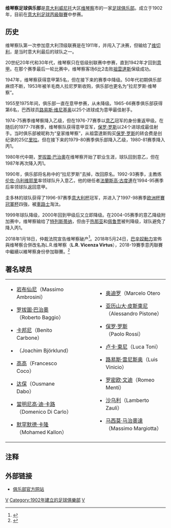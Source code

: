 {{Football club infobox
| clubname   = 維琴察
| image      = [[File:Vicenza_calcio.gif|180px]]
| fullname   = 维琴察足球俱乐部
| nickname   = ''白红'' (Biancorossi)
| founded    = 1902年3月9日
| city       = [[意大利|意大利]][[維琴察|維琴察]]
| ground     = [[罗密欧·门蒂体育场|罗密欧·门蒂体育场]]
| capacity   = 17,163
| chairman   = [[塞尔吉奥·卡辛格纳|塞尔吉奥·卡辛格纳]]
| manager    = [[安杰罗·格雷古奇|安杰罗·格雷古奇]]
| league     = [[意大利足球丙級聯賽|意大利足球丙級聯賽]]
| season     = 2021–22
| position   = 意乙，第 17 位（降班，意聯附負方）
| pattern_la1=_whitelower|pattern_b1=_whitestripes|pattern_ra1=_whitelower
| leftarm1=FF0000|body1=FF0000|rightarm1=FF0000|shorts1=FFFFFF|socks1=FFFFFF
| pattern_la2=|pattern_b2=_thinwhitesides|pattern_ra2=
| leftarm2=000000|body2=000000|rightarm2=000000|shorts2=000000|socks2=000000
}}

'''维琴察足球俱乐部'''是[[意大利|意大利]][[威尼托|威尼托]]大区[[维琴察|维琴察]]市的一家[[足球俱乐部|足球俱乐部]]。成立于1902年，目前在[[意大利足球丙級聯賽|意大利足球丙級聯賽]]中参赛。

== 历史 ==
维琴察队第一次参加意大利顶级联赛是在1911年，并闯入了决赛，但输给了[[维切利职业足球俱乐部|维切利]]，是当时意大利最后的球队之一。

20世纪20年代和30年代，维琴察只在低级别联赛中参赛，直到1942年才回到[[意甲|意甲]]。在那个赛季最后一轮比赛中，维琴察客场6比2击败[[祖雲達斯|祖雲達斯]]保级成功。

1947年，维琴察获得意甲第5名，但在接下来的赛季中降级。50年代初期俱乐部麻烦不断，1953年被羊毛商人拉尼罗斯收购，俱乐部也更名为“拉尼罗斯·维琴察”。

1955至1975年间，俱乐部一直在意甲参赛，从未降级。1965-66赛季俱乐部获得第6名，巴西球员[[路易斯·维尼基奥|路易斯·维尼基奥]]以25个进球成为意甲最佳射手。

1974-75赛季维琴察降入乙级，但在1976-77赛季以[[意乙|意乙]]冠军的身份重返甲级。在随后的1977-78赛季，维琴察队获得意甲亚军，[[保罗·罗斯|保罗·罗斯]]以24个进球成最佳射手。当时俱乐部被昵称为“皇家维琴察”，从祖雲達斯购买[[保罗·罗斯|保罗·罗斯]]的转会费是创纪录的25亿[[里拉|里拉]]。但在接下来的1979-80赛季俱乐部降入乙级，1980-81赛季降入丙1。

1980年代中期，[[罗拔圖·巴治奧|罗拔圖·巴治奧]]在维琴察开始了职业生涯，球队回到意乙，但在1987年再次降入丙1。

1990年，俱乐部将名称中的“拉尼罗斯”去掉，改回原名。1992-93赛季，主教练[[伦佐·乌利维耶里|伦佐·乌利维耶里]]率领球队升入意乙，他的继任者[[法蘭斯高·古度連|法蘭斯高·古度連]]在1994-95赛季后率领球队返回意甲。

圭多林的球队获得了1996-97赛季[[意大利杯|意大利杯]]冠军，并进入了1997-98赛季[[欧洲杯賽冠軍杯|欧洲杯賽冠軍杯]]四強，被[[車路士|車路士]]淘汰。

1999年球队降级，2000年回到甲级后又立即降级。在2004-05赛季的意乙降级附加赛中，维琴察输给了[[特列斯蒂纳足球俱乐部|特列斯蒂纳]]，但由于[[热那亚足球俱乐部|热那亚]]和[[佩鲁贾足球俱乐部|佩鲁贾]]被判降级，球队避免了降入丙1。

2018年1月18日，仲裁法院宣告维琴察破产<ref name="2018破产">{{cite news|author1=肆客足球|title=意大利又一老牌劲旅宣布破产！巴乔出道球队|url=http://sports.sina.com.cn/g/seriea/2018-01-19/doc-ifyquptv7895648.shtml|accessdate=2018-01-19|agency=新浪体育|archive-date=2021-01-22|archive-url=https://web.archive.org/web/20210122044059/http://sports.sina.com.cn/g/seriea/2018-01-19/doc-ifyquptv7895648.shtml|dead-url=no}}</ref>。2018年5月24日，[[巴辛奴動力55足球会|巴辛奴動力]]宣佈與维琴察合併改名為L.R.维琴察（'''L.R. Vicenza Virtus'''），2018-19賽季意丙聯賽中繼續以維琴察身份參加聯賽。<ref>{{cite press release|url=http://www.bassanovirtus.com/dett-news.html?id=3377|title=Lettera aperta dal Presidente Stefano Rosso|date=24 May 2018|access-date=7 July 2018|publisher=Bassano Virtus 55 Soccer Team|language=it|archive-date=2020-02-18|archive-url=https://web.archive.org/web/20200218040555/http://www.bassanovirtus.com/dett-news.html?id=3377|dead-url=yes}}</ref>

== 著名球员 ==
{|
|valign="top"|
*{{flagicon|Italy}} [[岩布仙尼|岩布仙尼]]（Massimo Ambrosini）
*{{flagicon|Italy}} [[罗拔圖·巴治奧|罗拔圖·巴治奧]]（Roberto Baggio）
*{{flagicon|Italy}} [[卡邦尼|卡邦尼]]（Benito Carbone）
*{{flagicon|Sweden}} （Joachim Björklund）
*{{flagicon|Italy}} [[高高|高高]]（Francesco Coco）
*{{flagicon|France}} [[达保|达保]]（Ousmane Dabo）
*{{flagicon|Italy}} [[當明尼高·迪·卡路|當明尼高·迪·卡路]]（Domenico Di Carlo）
*{{flagicon|Sierra Leone}} [[默罕默德·卡隆|默罕默德·卡隆]]（Mohamed Kallon）
|width="50"|
|valign="top"|
*{{flagicon|Uruguay}} [[奥迪罗|奥迪罗]]（Marcelo Otero
*{{flagicon|Italy}} [[亚历山大·皮斯東尼|亚历山大·皮斯東尼]]（Alessandro Pistone）
*{{flagicon|Italy}} [[保罗·罗斯|保罗·罗斯]]（Paolo Rossi）
*{{flagicon|Italy}} [[卢卡·東尼|卢卡·東尼]]（Luca Toni）
*{{flagicon|Brazil}} [[路易斯·雲尼斯奥|路易斯·雲尼斯奥]]（Luis Vinicio）
*{{flagicon|Italy}} [[罗密欧·文迪|罗密欧·文迪]]（Romeo Menti）
*{{flagicon|Italy}} [[沙乌利|沙乌利]]（Lamberto Zauli）
*{{flagicon|Venezuela}} [[马西莫·马治奧達|马西莫·马治奧達]]（Massimo Margiotta）
|}

== 注释 ==
{{reflist}}

== 外部链接 ==
*[https://web.archive.org/web/20110717195909/http://www.vicenzacalcio.com/ 俱乐部官方网站]

{{意甲}}

[[Category:意大利足球俱樂部|V]]
[[Category:1902年建立的足球俱樂部|Category:1902年建立的足球俱樂部]]
[[Category:威尼托大區足球會|V]]
